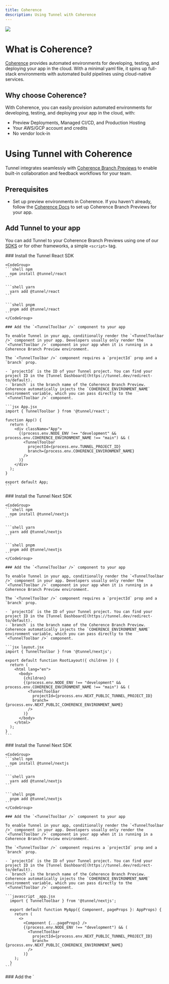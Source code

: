```yaml
---
title: Coherence
description: Using Tunnel with Coherence
---
```


<Frame>
  <img src="/assets/screenshots/recommended/deployment-platforms/coherence/tunnel.png" />
</Frame>

# What is Coherence?

[Coherence](https://withcoherence.com) provides automated environments for developing, testing, and deploying your app in the cloud. With a minimal yaml file, it spins up full-stack environments with automated build pipelines using cloud-native services.

## Why choose Coherence?

With Coherence, you can easily provision automated environments for developing, testing, and deploying your app in the cloud, with:

- Preview Deployments, Managed CI/CD, and Production Hosting
- Your AWS/GCP account and credits
- No vendor lock-in

# Using Tunnel with Coherence

Tunnel integrates seamlessly with [Coherence Branch Previews](https://docs.withcoherence.com/docs/overview/what-is-coherence) to enable built-in collaboration and feedback workflows for your team.

## Prerequisites

- Set up preview environments in Coherence. If you haven't already, follow the [Coherence Docs](https://docs.withcoherence.com/) to set up Coherence Branch Previews for your app.

## Add Tunnel to your app

You can add Tunnel to your Coherence Branch Previews using one of our [SDKS](/sdks) or for other frameworks, a simple `<script>` tag.

<Tabs>
  <Tab title="React">
    ### Install the Tunnel React SDK

    <CodeGroup>
    ```shell npm
      npm install @tunnel/react
    ```

    ```shell yarn
      yarn add @tunnel/react
    ```

    ```shell pnpm
      pnpm add @tunnel/react
    ```
    </CodeGroup>

    ### Add the `<TunnelToolbar />` component to your app

    To enable Tunnel in your app, conditionally render the `<TunnelToolbar />` component in your app. Developers usually only render the `<TunnelToolbar />` component in your app when it is running in a Coherence Branch Preview environment.

    The `<TunnelToolbar />` component requires a `projectId` prop and a `branch` prop.

    - `projectId` is the ID of your Tunnel project. You can find your project ID in the [Tunnel Dashboard](https://tunnel.dev/redirect-to/default).
    - `branch` is the branch name of the Coherence Branch Preview. Coherence automatically injects the `COHERENCE_ENVIRONMENT_NAME` environment variable, which you can pass directly to the `<TunnelToolbar />` component.

    ```jsx App.jsx
    import { TunnelToolbar } from '@tunnel/react';

    function App() {
      return (
        <div className="App">
          {(process.env.NODE_ENV !== "development" && process.env.COHERENCE_ENVIRONMENT_NAME !== "main") && (
            <TunnelToolbar
              projectId={process.env.TUNNEL_PROJECT_ID}
              branch={process.env.COHERENCE_ENVIRONMENT_NAME}
            />
          )}
        </div>
      );
    }

    export default App;
    ```

  </Tab>
  <Tab title="Next.js (/app)">
    ### Install the Tunnel Next SDK

    <CodeGroup>
    ```shell npm
      npm install @tunnel/nextjs
    ```

    ```shell yarn
      yarn add @tunnel/nextjs
    ```

    ```shell pnpm
      pnpm add @tunnel/nextjs
    ```
    </CodeGroup>

    ### Add the `<TunnelToolbar />` component to your app

    To enable Tunnel in your app, conditionally render the `<TunnelToolbar />` component in your app. Developers usually only render the `<TunnelToolbar />` component in your app when it is running in a Coherence Branch Preview environment.

    The `<TunnelToolbar />` component requires a `projectId` prop and a `branch` prop.

    - `projectId` is the ID of your Tunnel project. You can find your project ID in the [Tunnel Dashboard](https://tunnel.dev/redirect-to/default).
    - `branch` is the branch name of the Coherence Branch Preview. Coherence automatically injects the `COHERENCE_ENVIRONMENT_NAME` environment variable, which you can pass directly to the `<TunnelToolbar />` component.

    ```jsx layout.jsx
    import { TunnelToolbar } from '@tunnel/nextjs';

    export default function RootLayout({ children }) {
      return (
        <html lang="en">
          <body>
            {children}
            {(process.env.NODE_ENV !== "development" && process.env.COHERENCE_ENVIRONMENT_NAME !== "main") && (
              <TunnelToolbar
                projectId={process.env.NEXT_PUBLIC_TUNNEL_PROJECT_ID}
                branch={process.env.NEXT_PUBLIC_COHERENCE_ENVIRONMENT_NAME}
              />
            )}
          </body>
        </html>
      );
    }
    ```

  </Tab>
  <Tab title="Next.js (/app)">
    ### Install the Tunnel Next SDK

    <CodeGroup>
    ```shell npm
      npm install @tunnel/nextjs
    ```

    ```shell yarn
      yarn add @tunnel/nextjs
    ```

    ```shell pnpm
      pnpm add @tunnel/nextjs
    ```
    </CodeGroup>

    ### Add the `<TunnelToolbar />` component to your app

    To enable Tunnel in your app, conditionally render the `<TunnelToolbar />` component in your app. Developers usually only render the `<TunnelToolbar />` component in your app when it is running in a Coherence Branch Preview environment.

    The `<TunnelToolbar />` component requires a `projectId` prop and a `branch` prop.

    - `projectId` is the ID of your Tunnel project. You can find your project ID in the [Tunnel Dashboard](https://tunnel.dev/redirect-to/default).
    - `branch` is the branch name of the Coherence Branch Preview. Coherence automatically injects the `COHERENCE_ENVIRONMENT_NAME` environment variable, which you can pass directly to the `<TunnelToolbar />` component.

    ```javascript _app.jsx
      import { TunnelToolbar } from '@tunnel/nextjs';

      export default function MyApp({ Component, pageProps }: AppProps) {
        return (
          <>
            <Component {...pageProps} />
            {(process.env.NODE_ENV !== "development") && (
              <TunnelToolbar
                projectId={process.env.NEXT_PUBLIC_TUNNEL_PROJECT_ID}
                branch={process.env.NEXT_PUBLIC_COHERENCE_ENVIRONMENT_NAME}
              />
            )}
        );
      }
    ```

  </Tab>
  <Tab title="Other frameworks">
    ### Add the `<script>` tag to your app

    To enable Tunnel in your app, add the `<script>` tag to your app. Developers usually only add the `<script>` tag in your app when it is running in a Coherence Branch Preview environment.

    The `<script>` tag requires a `data-project-id` attribute and a `data-branch` attribute.

    - `data-project-id` is the ID of your Tunnel project. You can find your project ID in the [Tunnel Dashboard](https://tunnel.dev/).
    - `data-branch` is the branch name of the Coherence Branch Preview. Coherence automatically injects the `COHERENCE_ENVIRONMENT_NAME` environment variable, which you can pass directly to the `<script>` tag.

    ```html index.html
    <script
      src="https://tunnelapp.dev/__tunnel/script.js"
      data-project-id="PROJECT_ID"
      data-branch="COHERENCE_ENVIRONMENT_NAME"
    ></script>
    ```

  </Tab>
</Tabs>
